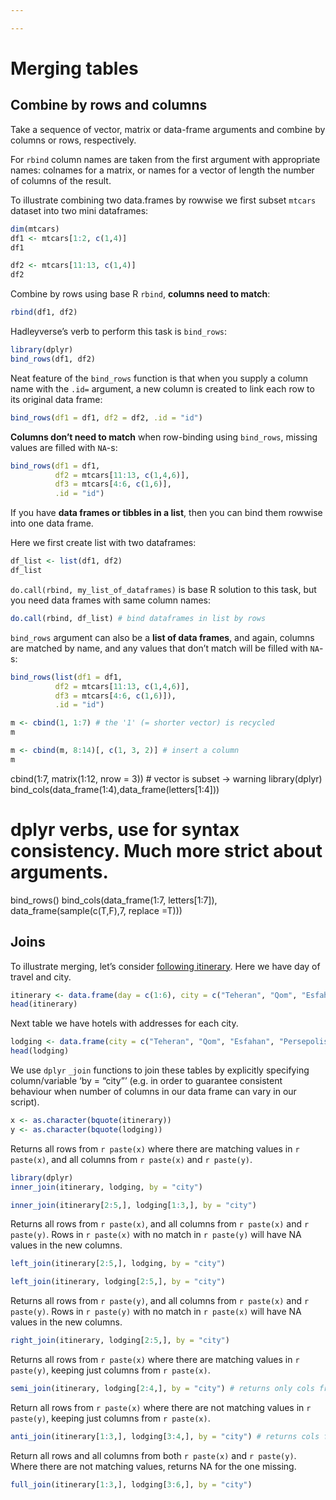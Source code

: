 ```yaml
---

---
```


# Merging tables

## Combine by rows and columns
Take a sequence of vector, matrix or data-frame arguments and combine by columns or rows, respectively.

For `rbind` column names are taken from the first argument with appropriate names: colnames for a matrix, or names for a vector of length the number of columns of the result.

To illustrate combining two data.frames by rowwise we first subset `mtcars` dataset into two
mini dataframes:
```r
dim(mtcars)
df1 <- mtcars[1:2, c(1,4)]
df1
```

```r
df2 <- mtcars[11:13, c(1,4)]
df2
```

Combine by rows using base R `rbind`, **columns need to match**:
```r
rbind(df1, df2)
```

Hadleyverse's verb to perform this task is `bind_rows`: 
```r
library(dplyr)
bind_rows(df1, df2) 
```

Neat feature of the `bind_rows` function is that when you supply a column name with the `.id=` argument, a new column is created to link each row to its original data frame:
```r
bind_rows(df1 = df1, df2 = df2, .id = "id")
```

**Columns don't need to match** when row-binding using `bind_rows`, missing values are filled with `NA`-s:
```r
bind_rows(df1 = df1, 
          df2 = mtcars[11:13, c(1,4,6)], 
          df3 = mtcars[4:6, c(1,6)],
          .id = "id")
```

If you have **data frames or tibbles in a list**, then you can bind them rowwise into one data frame. 

Here we first create list with two dataframes:
```r
df_list <- list(df1, df2)
df_list
```

`do.call(rbind, my_list_of_dataframes)` is base R solution to this task, but you need data frames with same column names:
```r
do.call(rbind, df_list) # bind dataframes in list by rows
```

`bind_rows` argument can also be a **list of data frames**, and again, columns are matched by name, and any values that don't match will be filled with `NA`-s:
```r
bind_rows(list(df1 = df1, 
          df2 = mtcars[11:13, c(1,4,6)], 
          df3 = mtcars[4:6, c(1,6)]),
          .id = "id")
```


```r
m <- cbind(1, 1:7) # the '1' (= shorter vector) is recycled
m
```

```r
m <- cbind(m, 8:14)[, c(1, 3, 2)] # insert a column
m
```



cbind(1:7, matrix(1:12, nrow = 3)) # vector is subset -> warning
library(dplyr)
bind_cols(data_frame(1:4),data_frame(letters[1:4]))

# dplyr verbs, use for syntax consistency. Much more strict about arguments.
bind_rows()
bind_cols(data_frame(1:7, letters[1:7]), data_frame(sample(c(T,F),7, replace =T)))


## Joins
To illustrate merging, let's consider [following itinerary](http://www.ester.ee/record=b2697405*est). 
Here we have day of travel and city.
```r
itinerary <- data.frame(day = c(1:6), city = c("Teheran", "Qom", "Esfahan", "Persepolis", "Shiraz", "Bandar"))
head(itinerary)
```

Next table we have hotels with addresses for each city.
```r
lodging <- data.frame(city = c("Teheran", "Qom", "Esfahan", "Persepolis", "Shiraz", "Bandar"), hotel = c("Firouzeh Hotel", "Aria Hotel", "Amir Kabir Hotel", "Sita Aukh Guest House", "Anvari Hotel", "Bolivar Inn"), address = c("Dowlat Abad Alley", "Astane Square", "Chahar Bagh Abbasi Street", "Tume Junn Mohammad Street", "Anvari Street", "Abuzar Street"))
head(lodging)
```

<!-- #### base::merge -->
<!-- We use base R function `merge` to join these tables by explicitly specifying column/variable 'by = "city"' (e.g. in order to guarantee consistent behaviour when number of columns in our data frame can vary in our script). -->
<!-- By default, `merge` joins data frames on the columns with names they both have. -->

<!-- ```{r} -->
<!-- merge(itinerary, lodging, by = "city", sort = FALSE) # don't sort on 'by' column -->
<!-- ``` -->

<!-- If we choose only rows 1 through 3 from table `lodging`? -->
<!-- ```{r} -->
<!-- merge(itinerary, lodging[1:3,], by = "city", sort = FALSE)  -->
<!-- ``` -->

<!-- If we choose only rows 2 through 5 from table `itinerary`? -->
<!-- ```{r} -->
<!-- merge(itinerary[2:5,], lodging, by = "city", sort = FALSE)  -->
<!-- ``` -->

<!-- In our simple example we always have only matching rows in our results. -->

<!-- #### dplyr::inner_join and friends -->
We use `dplyr` `_join` functions to join these tables by explicitly specifying column/variable 'by = "city"' (e.g. in order to guarantee consistent behaviour when number of columns in our data frame can vary in our script).

```r
x <- as.character(bquote(itinerary))
y <- as.character(bquote(lodging))
```


Returns all rows from `r paste(x)` where there are matching values in `r paste(x)`, and all columns from `r paste(x)` and `r paste(y)`.
```r
library(dplyr)
inner_join(itinerary, lodging, by = "city")
```

```r
inner_join(itinerary[2:5,], lodging[1:3,], by = "city") 
```

Returns all rows from `r paste(x)`, and all columns from `r paste(x)` and `r paste(y)`. Rows in `r paste(x)` with no match in `r paste(y)` will have NA values in the new columns.
```r
left_join(itinerary[2:5,], lodging, by = "city") 
```

```r
left_join(itinerary, lodging[2:5,], by = "city") 
```

Returns all rows from `r paste(y)`, and all columns from `r paste(x)` and `r paste(y)`. Rows in `r paste(y)` with no match in `r paste(x)` will have NA values in the new columns. 
```r
right_join(itinerary, lodging[2:5,], by = "city") 
```

Returns all rows from `r paste(x)` where there are matching values in `r paste(y)`, keeping just columns from `r paste(x)`.
```r
semi_join(itinerary, lodging[2:4,], by = "city") # returns only cols from itinerary 
```

Return all rows from `r paste(x)` where there are not matching values in `r paste(y)`, keeping just columns from `r paste(x)`.
```r
anti_join(itinerary[1:3,], lodging[3:4,], by = "city") # returns cols fron itinerary where there are no matching values in lodging 
```

Return all rows and all columns from both `r paste(x)` and `r paste(y)`. Where there are not matching values, returns NA for the one missing.
```r
full_join(itinerary[1:3,], lodging[3:6,], by = "city") 
```
